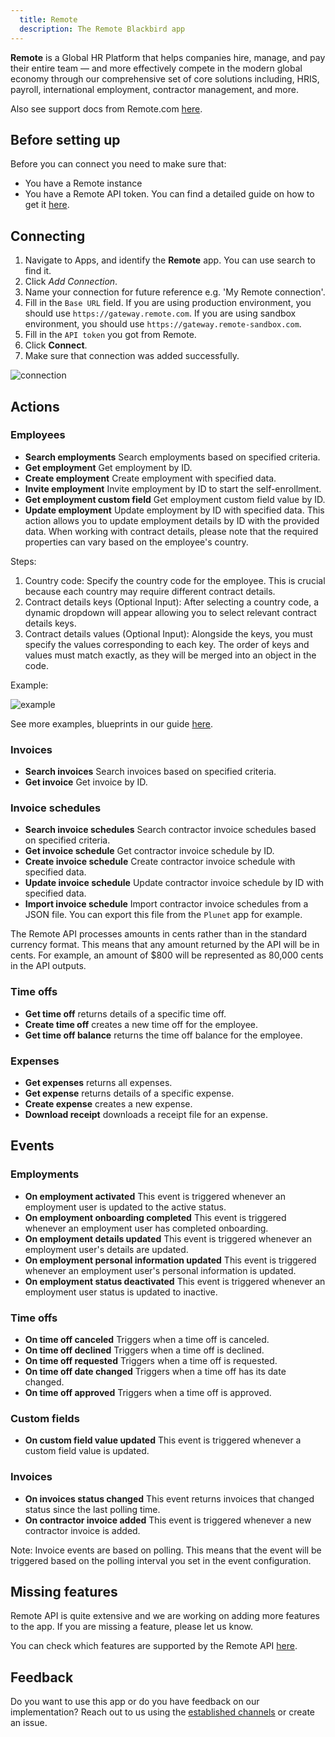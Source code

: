 ```yaml
---
  title: Remote
  description: The Remote Blackbird app
---
```


<LinkCard title="View on Github" target="_blank" href="https://github.com/bb-io/Remote" icon="github" />

**Remote** is a Global HR Platform that helps companies hire, manage, and pay their entire team — and more effectively compete in the modern global economy through our comprehensive set of core solutions including, HRIS, payroll, international employment, contractor management, and more.

Also see support docs from Remote.com [here](https://support.remote.com/hc/en-us/articles/30035877720973-Blackbird-Remote-Connector).

## Before setting up

Before you can connect you need to make sure that:

- You have a Remote instance
- You have a Remote API token. You can find a detailed guide on how to get it [here](https://remote.com/resources/api/auth-and-authorization).

## Connecting

1. Navigate to Apps, and identify the **Remote** app. You can use search to find it.
2. Click _Add Connection_.
3. Name your connection for future reference e.g. 'My Remote connection'.
4. Fill in the `Base URL` field. If you are using production environment, you should use `https://gateway.remote.com`. If you are using sandbox environment, you should use `https://gateway.remote-sandbox.com`.
5. Fill in the `API token` you got from Remote.
6. Click **Connect**.
7. Make sure that connection was added successfully.

![connection](https://raw.githubusercontent.com/bb-io/Remote/main/./image/README/connecting.png)

## Actions

### Employees

- **Search employments** Search employments based on specified criteria.
- **Get employment** Get employment by ID.
- **Create employment** Create employment with specified data.
- **Invite employment** Invite employment by ID to start the self-enrollment.
- **Get employment custom field** Get employment custom field value by ID.
- **Update employment** Update employment by ID with specified data. This action allows you to update employment details by ID with the provided data. When working with contract details, please note that the required properties can vary based on the employee's country.

Steps:

1. Country code: Specify the country code for the employee. This is crucial because each country may require different contract details.
2. Contract details keys (Optional Input): After selecting a country code, a dynamic dropdown will appear allowing you to select relevant contract details keys.
3. Contract details values (Optional Input): Alongside the keys, you must specify the values corresponding to each key. The order of keys and values must match exactly, as they will be merged into an object in the code.

Example:

![example](https://raw.githubusercontent.com/bb-io/Remote/main/./image/README/UpdateEmploymentExample.png)

See more examples, blueprints in our guide [here](https://docs.blackbird.io/eggs/remote/).

### Invoices

- **Search invoices** Search invoices based on specified criteria.
- **Get invoice** Get invoice by ID.

### Invoice schedules

- **Search invoice schedules** Search сontractor invoice schedules based on specified criteria.
- **Get invoice schedule** Get сontractor invoice schedule by ID.
- **Create invoice schedule** Create сontractor invoice schedule with specified data.
- **Update invoice schedule** Update сontractor invoice schedule by ID with specified data.
- **Import invoice schedule** Import сontractor invoice schedules from a JSON file. You can export this file from the `Plunet` app for example.

The Remote API processes amounts in cents rather than in the standard currency format. This means that any amount returned by the API will be in cents. For example, an amount of $800 will be represented as 80,000 cents in the API outputs.


### Time offs

- **Get time off** returns details of a specific time off.
- **Create time off** creates a new time off for the employee.
- **Get time off balance** returns the time off balance for the employee.

### Expenses

- **Get expenses** returns all expenses.
- **Get expense** returns details of a specific expense.
- **Create expense** creates a new expense.
- **Download receipt** downloads a receipt file for an expense.

## Events

### Employments

- **On employment activated** This event is triggered whenever an employment user is updated to the active status.
- **On employment onboarding completed** This event is triggered whenever an employment user has completed onboarding.
- **On employment details updated** This event is triggered whenever an employment user's details are updated.
- **On employment personal information updated** This event is triggered whenever an employment user's personal information is updated.
- **On employment status deactivated** This event is triggered whenever an employment user status is updated to inactive.

### Time offs

- **On time off canceled** Triggers when a time off is canceled.
- **On time off declined** Triggers when a time off is declined.
- **On time off requested** Triggers when a time off is requested.
- **On time off date changed** Triggers when a time off has its date changed.
- **On time off approved** Triggers when a time off is approved.

### Custom fields

- **On custom field value updated** This event is triggered whenever a custom field value is updated.

### Invoices

- **On invoices status changed** This event returns invoices that changed status since the last polling time. 
- **On contractor invoice added** This event is triggered whenever a new contractor invoice is added.

Note: Invoice events are based on polling. This means that the event will be triggered based on the polling interval you set in the event configuration.

## Missing features

Remote API is quite extensive and we are working on adding more features to the app. If you are missing a feature, please let us know.

You can check which features are supported by the Remote API [here](https://remote.com/resources/api/reference#section/Authentication).

## Feedback

Do you want to use this app or do you have feedback on our implementation? Reach out to us using the [established channels](https://www.blackbird.io/) or create an issue.

